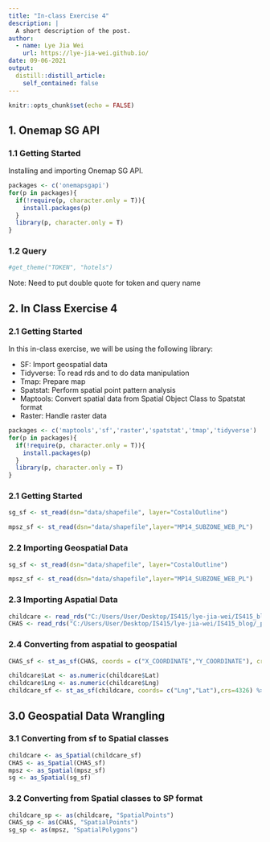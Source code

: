 ```yaml
---
title: "In-class Exercise 4"
description: |
  A short description of the post.
author:
  - name: Lye Jia Wei
    url: https://lye-jia-wei.github.io/
date: 09-06-2021
output:
  distill::distill_article:
    self_contained: false
---
```



```r
knitr::opts_chunk$set(echo = FALSE)
```


## 1. Onemap SG API

### 1.1 Getting Started 

Installing and importing Onemap SG API.

```r
packages <- c('onemapsgapi')
for(p in packages){
  if(!require(p, character.only = T)){
    install.packages(p)
  }
  library(p, character.only = T)
}
```

### 1.2 Query 

```r
#get_theme("TOKEN", "hotels")
```

Note: Need to put double quote for token and query name 


## 2. In Class Exercise 4

### 2.1 Getting Started 

In this in-class exercise, we will be using the following library:

- SF: Import geospatial data
- Tidyverse: To read rds and to do data manipulation
- Tmap: Prepare map 
- Spatstat: Perform spatial point pattern analysis
- Maptools: Convert spatial data from Spatial Object Class to Spatstat format 
- Raster: Handle raster data


```r
packages <- c('maptools','sf','raster','spatstat','tmap','tidyverse')
for(p in packages){
  if(!require(p, character.only = T)){
    install.packages(p)
  }
  library(p, character.only = T)
}
```

### 2.1 Getting Started 
```r
sg_sf <- st_read(dsn="data/shapefile", layer="CostalOutline")

mpsz_sf <- st_read(dsn="data/shapefile",layer="MP14_SUBZONE_WEB_PL")
```


### 2.2 Importing Geospatial Data
```r
sg_sf <- st_read(dsn="data/shapefile", layer="CostalOutline")

mpsz_sf <- st_read(dsn="data/shapefile",layer="MP14_SUBZONE_WEB_PL")
```

### 2.3 Importing Aspatial Data

```r
childcare <- read_rds("C:/Users/User/Desktop/IS415/lye-jia-wei/IS415_blog/_posts/2021-09-06-in-class-exercise-4/data/rds/childcare.rds")
CHAS <- read_rds("C:/Users/User/Desktop/IS415/lye-jia-wei/IS415_blog/_posts/2021-09-06-in-class-exercise-4/data/rds/CHAS.rds")
```

### 2.4 Converting from aspatial to geospatial

```r
CHAS_sf <- st_as_sf(CHAS, coords = c("X_COORDINATE","Y_COORDINATE"), crs=3414)

```

```r
childcare$Lat <- as.numeric(childcare$Lat)
childcare$Lng <- as.numeric(childcare$Lng)
childcare_sf <- st_as_sf(childcare, coords= c("Lng","Lat"),crs=4326) %>% st_transform(crs=3414)
```


## 3.0 Geospatial Data Wrangling

### 3.1 Converting from sf to Spatial classes

```r
childcare <- as_Spatial(childcare_sf)
CHAS <- as_Spatial(CHAS_sf)
mpsz <- as_Spatial(mpsz_sf)
sg <- as_Spatial(sg_sf)
```

### 3.2 Converting from Spatial classes to SP format

```r
childcare_sp <- as(childcare, "SpatialPoints")
CHAS_sp <- as(CHAS, "SpatialPoints")
sg_sp <- as(mpsz, "SpatialPolygons")
```

